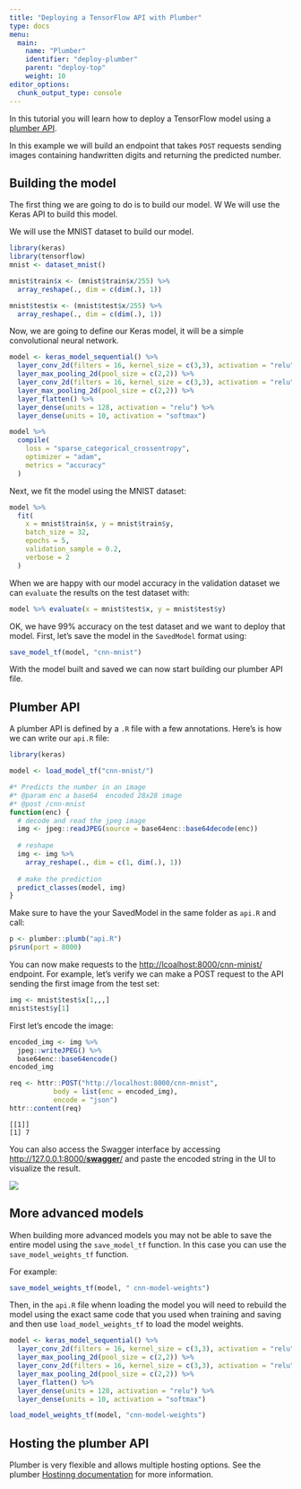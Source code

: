 ```yaml
---
title: "Deploying a TensorFlow API with Plumber"
type: docs
menu:
  main:
    name: "Plumber"
    identifier: "deploy-plumber"
    parent: "deploy-top"
    weight: 10
editor_options: 
  chunk_output_type: console
---
```


In this tutorial you will learn how to deploy a TensorFlow model using a [plumber API](https://www.rplumber.io/).

In this example we will build an endpoint that takes `POST` requests sending images containing handwritten digits and returning the predicted number.

## Building the model

The first thing we are going to do is to build our model. W
We will use the Keras API to build this model.

We will use the MNIST dataset to build our model.

```r
library(keras)
library(tensorflow)
mnist <- dataset_mnist()

mnist$train$x <- (mnist$train$x/255) %>% 
  array_reshape(., dim = c(dim(.), 1))

mnist$test$x <- (mnist$test$x/255) %>% 
  array_reshape(., dim = c(dim(.), 1))

```

Now, we are going to define our Keras model, it will be a simple convolutional neural 
network.

```r
model <- keras_model_sequential() %>% 
  layer_conv_2d(filters = 16, kernel_size = c(3,3), activation = "relu") %>% 
  layer_max_pooling_2d(pool_size = c(2,2)) %>% 
  layer_conv_2d(filters = 16, kernel_size = c(3,3), activation = "relu") %>% 
  layer_max_pooling_2d(pool_size = c(2,2)) %>% 
  layer_flatten() %>% 
  layer_dense(units = 128, activation = "relu") %>% 
  layer_dense(units = 10, activation = "softmax")

model %>% 
  compile(
    loss = "sparse_categorical_crossentropy",
    optimizer = "adam",
    metrics = "accuracy"
  )
```

Next, we fit the model using the MNIST dataset:

```r
model %>% 
  fit(
    x = mnist$train$x, y = mnist$train$y,
    batch_size = 32,
    epochs = 5,
    validation_sample = 0.2,
    verbose = 2
  )
```

When we are happy with our model accuracy in the validation dataset we can `evaluate` 
the results on the test dataset with:

```r
model %>% evaluate(x = mnist$test$x, y = mnist$test$y)
```

OK, we have 99% accuracy on the test dataset and we want to deploy that model.
First, let's save the model in the `SavedModel` format using:

```r
save_model_tf(model, "cnn-mnist")
```

With the model built and saved we can now start building our plumber API file.

## Plumber API

A plumber API is defined by a `.R` file with a few annotations. Here's is how we can write our `api.R` file:

```r
library(keras)

model <- load_model_tf("cnn-mnist/")

#* Predicts the number in an image
#* @param enc a base64  encoded 28x28 image
#* @post /cnn-mnist
function(enc) {
  # decode and read the jpeg image
  img <- jpeg::readJPEG(source = base64enc::base64decode(enc))
  
  # reshape
  img <- img %>% 
    array_reshape(., dim = c(1, dim(.), 1))
  
  # make the prediction
  predict_classes(model, img)
}
```


Make sure to have the your SavedModel in the same folder as `api.R` and call:

```r
p <- plumber::plumb("api.R")
p$run(port = 8000)
```

You can now make requests to the [http://lcoalhost:8000/cnn-minist/](http://lcoalhost:8000/cnn-minist/) endpoint. For example, let's verify we can make a POST request to the API sending the first image from the test set:

```r
img <- mnist$test$x[1,,,]
mnist$test$y[1]
```

First let's encode the image:

```r
encoded_img <- img %>% 
  jpeg::writeJPEG() %>% 
  base64enc::base64encode()
encoded_img
```

```r
req <- httr::POST("http://localhost:8000/cnn-mnist",
           body = list(enc = encoded_img), 
           encode = "json")
httr::content(req)
```

```
[[1]]
[1] 7
```

You can also access the Swagger interface by accessing [http://127.0.0.1:8000/__swagger__/](http://127.0.0.1:8000/__swagger__/) and paste the encoded string in the UI to visualize the result.

![](../images/swagger.png)

## More advanced models

When building more advanced models you may not be able to save the entire model using the `save_model_tf` function. In this case you can use the `save_model_weights_tf` function. 

For example:

```r
save_model_weights_tf(model, " cnn-model-weights")
```

Then, in the `api.R` file whenn loading the model you will need to rebuild the model using the exact same code that you used when training and saving and then use `load_model_weights_tf` to load
the model weights.

```r
model <- keras_model_sequential() %>% 
  layer_conv_2d(filters = 16, kernel_size = c(3,3), activation = "relu") %>% 
  layer_max_pooling_2d(pool_size = c(2,2)) %>% 
  layer_conv_2d(filters = 16, kernel_size = c(3,3), activation = "relu") %>% 
  layer_max_pooling_2d(pool_size = c(2,2)) %>% 
  layer_flatten() %>% 
  layer_dense(units = 128, activation = "relu") %>% 
  layer_dense(units = 10, activation = "softmax")

load_model_weights_tf(model, "cnn-model-weights")
```

## Hosting the plumber API

Plumber is very flexible and allows multiple hosting options. See the plumber [Hostinng documentation](https://www.rplumber.io/docs/hosting.html) for more information.

